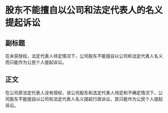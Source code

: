 # 股东不能擅自以公司和法定代表人的名义提起诉讼
## 副标题
在未获授权，法定代表人待定情况下，公司股东不能擅自以公司和法定代表人名义而只能作为公民个人提起诉讼。
## 正文
在公司原法定代表人没有授权，该公司股东和法定代表人待定和不确定情况下，公司股东不能擅自以公司和法定代表人名义提起行政诉讼，其只能作为公民个人提起诉讼。